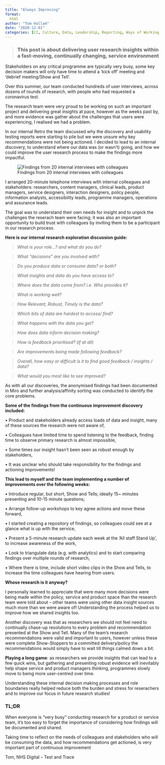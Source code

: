 ```yaml
---
title: "Always Improving"
format:
  html
author: "Tom Hallam"
date: "2020-12-01"
categories: [CI, Culture, Data, Leadership, Reporting, Ways of Working, Covid Testing]
---
```


> ### This post is about delivering user research insights within a fast-moving, continually changing, service environment

Stakeholders on any critical programme are typically very busy, some key decision makers will only have time to attend a ‘kick off’ meeting and ‘debrief meeting/Show and Tell’.

Over this summer, our team conducted hundreds of user interviews, across dozens of rounds of research, with people who had requested a coronavirus test.
 
The research team were very proud to be working on such an important project and delivering great insights at pace, however as the weeks past by, and more evidence was gather about the challenges that users were experiencing, I realised we had a problem.

In our internal Retro the team discussed why the discovery and usability testing reports were starting to pile but we were unsure why key recommendations were not being actioned. I decided to lead to an internal discovery, to understand where our data was (or wasn’t) going, and how we could improve the user research process to make the findings more impactful.

![Findings from 20 internal interviews with colleagues](continuous-improvement-discovery.png)

I arranged 20-minute telephone interviews with internal colleagues and stakeholders: researchers, content managers, clinical leads, product managers, service designers, interaction designers, policy people, information analysts, accessibility leads, programme managers, operations and assurance leads.

The goal was to understand their own needs for insight and to unpick the challenges the reserach team were facing; it was also an important opportunity to build trust with colleagues by inviting them to be a participant in our research process.

**Here is our internal research exploration discussion guide:**

> *What is your role…? and what do you do?*

> *What “decisions” are you involved with?*

> *Do you produce data or consume data? or both?*

> *What insights and data do you have access to?*

> *Where does the data come from? i.e. Who provides it?*

> *What is working well?*

> *How Relevant, Robust, Timely is the data?*

> *Which bits of data are hardest to access/ find?*

> *What happens with the data you get?*

> *How does data inform decision making?*

> *How is feedback prioritised? (if at all)*

> *Are improvements being made following feedback?*

> *Overall, how easy or difficult is it to find good feedback / insights / data?*

> *What would you most like to see improved?*


As with all our discoveries, the anonymised findings had been documented in Miro and further analysis/affinity sorting was conducted to identify the core problems.


**Some of the findings from the continuous improvement discovery included:**

  •	Product and stakeholders already access loads of data and insight, many of these sources the research were not aware of,

  •	Colleagues have limited time to spend listening to the feedback, finding time to observe primary research is almost impossible,

  •	Some times our insight hasn’t been seen as robust enough by stakeholders,

  •	It was unclear who should take responsibility for the findings and actioning improvements!


**This lead to myself and the team implementing a number of improvements over the following weeks:**

•	Introduce regular, but short, Show and Tells; ideally 15~ minutes presenting and 10-15 minute questions;

•	Arrange follow-up workshops to key agree actions and move these forward,

•	I started creating a repository of findings, so colleagues could see at a glance what is up with the service,

•	Present a 5-minute research update each week at the ‘All staff Stand Up’, to increase awareness of the work,

•	Look to triangulate data (e.g. with analytics) and to start comparing findings over multiple rounds of research,

•	Where there is time, include short video clips in the Show and Tells, to increase the time colleagues have hearing from users.


**Whose research is it anyway?**

I personally learned to appreciate that were many more decisions were being made within the policy, service and product space than the research team were told about – other teams were using other data insight sources much more than we were aware of! Understanding the process helped us to improve how we shared insights too.

Another discovery was that as researchers we should not feel need to continually chase-up resolutions to every problem and recommendation presented at the Show and Tell.
Many of the team’s research recommendations were valid and important to users, however unless these were complete Show-Stoppers to a committed delivery/policy the recommendations would simply have to wait till things calmed down a bit.

**Playing a long game**: as researchers we provide insights that can lead to a few quick wins, but gathering and presenting robust evidence will inevitably help shape service and product managers thinking, programmes slowly move to being more user-centred over time.

Understanding these internal decision making processes and role boundaries really helped reduce both the burden and stress for reserachers and to improve our focus in future research studies!


### TL;DR

When everyone is “very busy” conducting research for a product or service team, it’s too easy to forget the importance of considering how findings will be documented and shared. 

Taking time to reflect on the needs of colleagues and stakeholders who will be consuming the data, and how recommendations get actioned, is very important part of continuous improvement

Tom, NHS Digital – Test and Trace


